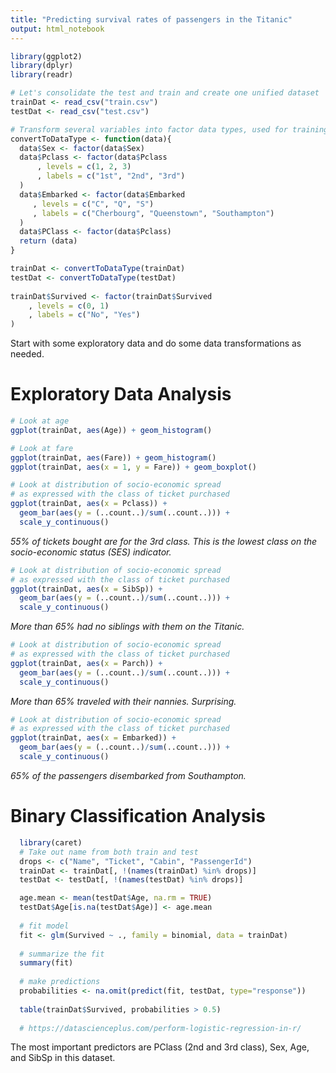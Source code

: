 ```yaml
---
title: "Predicting survival rates of passengers in the Titanic"
output: html_notebook
---
```


```r
library(ggplot2)
library(dplyr)
library(readr)
```

```r
# Let's consolidate the test and train and create one unified dataset
trainDat <- read_csv("train.csv")
testDat <- read_csv("test.csv")
```

```r
# Transform several variables into factor data types, used for training and test data
convertToDataType <- function(data){
  data$Sex <- factor(data$Sex)
  data$Pclass <- factor(data$Pclass
      , levels = c(1, 2, 3)
      , labels = c("1st", "2nd", "3rd")
  )
  data$Embarked <- factor(data$Embarked
     , levels = c("C", "Q", "S")
     , labels = c("Cherbourg", "Queenstown", "Southampton")
  )
  data$PClass <- factor(data$Pclass)
  return (data)
}

trainDat <- convertToDataType(trainDat)
testDat <- convertToDataType(testDat)
  
trainDat$Survived <- factor(trainDat$Survived
    , levels = c(0, 1)
    , labels = c("No", "Yes")
)

```


Start with some exploratory data and do some data transformations as needed. 

# Exploratory Data Analysis

```r
# Look at age
ggplot(trainDat, aes(Age)) + geom_histogram()
```
```r
# Look at fare
ggplot(trainDat, aes(Fare)) + geom_histogram()
ggplot(trainDat, aes(x = 1, y = Fare)) + geom_boxplot()
```

```r
# Look at distribution of socio-economic spread
# as expressed with the class of ticket purchased
ggplot(trainDat, aes(x = Pclass)) + 
  geom_bar(aes(y = (..count..)/sum(..count..))) +
  scale_y_continuous()
```

*55% of tickets bought are for the 3rd class. This is the lowest class on the socio-economic status (SES) indicator.* 

```r
# Look at distribution of socio-economic spread
# as expressed with the class of ticket purchased
ggplot(trainDat, aes(x = SibSp)) + 
  geom_bar(aes(y = (..count..)/sum(..count..))) +
  scale_y_continuous()
```

*More than 65% had no siblings with them on the Titanic.*

```r
# Look at distribution of socio-economic spread
# as expressed with the class of ticket purchased
ggplot(trainDat, aes(x = Parch)) + 
  geom_bar(aes(y = (..count..)/sum(..count..))) +
  scale_y_continuous()
```

*More than 65% traveled with their nannies. Surprising.*

```r
# Look at distribution of socio-economic spread
# as expressed with the class of ticket purchased
ggplot(trainDat, aes(x = Embarked)) + 
  geom_bar(aes(y = (..count..)/sum(..count..))) +
  scale_y_continuous()
```

*65% of the passengers disembarked from Southampton.*

# Binary Classification Analysis

```r
  library(caret)
  # Take out name from both train and test
  drops <- c("Name", "Ticket", "Cabin", "PassengerId")
  trainDat <- trainDat[, !(names(trainDat) %in% drops)]
  testDat <- testDat[, !(names(testDat) %in% drops)]

  age.mean <- mean(testDat$Age, na.rm = TRUE)
  testDat$Age[is.na(testDat$Age)] <- age.mean
  
  # fit model
  fit <- glm(Survived ~ ., family = binomial, data = trainDat)
  
  # summarize the fit
  summary(fit)
  
  # make predictions
  probabilities <- na.omit(predict(fit, testDat, type="response"))
  
  table(trainDat$Survived, probabilities > 0.5)
  
  # https://datascienceplus.com/perform-logistic-regression-in-r/
```

The most important predictors are PClass (2nd and 3rd class), Sex, Age, and SibSp in this dataset.